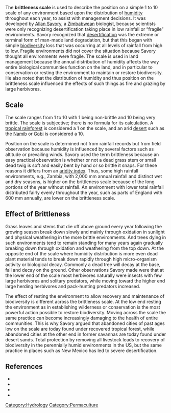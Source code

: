 The '''brittleness scale''' is used to describe the position on a simple 1 to 10 scale of any environment based upon the distribution of [[humidity]] throughout each year, to assist with management decisions. It was developed by [[Allan Savory]], a [[Zimbabwe]]an biologist, because scientists were only recognizing desertification taking place in low rainfall or “fragile” environments. Savory recognized that [[desertification]] was the extreme or terminal form of man-made land degradation, but that this began with simple [[biodiversity]] loss that was occurring at all levels of rainfall from high to low. Fragile environments did not cover the situation because Savory thought all environments were fragile. The scale is used in land management because the annual distribution of humidity affects the way entire biological communities function on the land, and in particular to conservation or resting the environment to maintain or restore biodiversity. He also noted that the distribution of humidity and thus position on the brittleness scale influenced the effects of such things as fire and grazing by large herbivores.

==Scale==

The scale ranges from 1 to 10 with 1 being non-brittle and 10 being very brittle. The scale is subjective; there is no formula for its calculation. A [[tropical rainforest]] is considered a 1 on the scale, and an arid [[desert]] such as the [[Namib]] or [[Gobi]] is considered a 10.

Position on the scale is determined not from rainfall records but from field observation because humidity is influenced by several factors such as altitude or prevailing winds. Savory used the term brittleness because an easy practical observation is whether or not a dead grass stem or small dead twig is soft and easily bent by hand or so brittle it snaps. For these reasons it differs from an  [[aridity index]]. Thus, some high rainfall environments, e.g., Zambia, with 2,000&nbsp;mm annual rainfall and distinct wet and dry seasons, is higher on the brittleness scale because of the long portions of the year without rainfall. An environment with lower total rainfall distributed fairly evenly throughout the year, such as parts of England with 600&nbsp;mm annually, are lower on the brittleness scale.

==Effect of Brittleness==

Grass leaves and stems that die off above ground every year following the growing season break down slowly and mainly through oxidation in sunlight and physical weathering in the more brittle environments. And trees dying in such environments tend to remain standing for many years again gradually breaking down through oxidation and weathering from the top down. At the opposite end of the scale where humidity distribution is more even dead plant material tends to break down rapidly through high micro-organism activity or biological decay. Commonly a dead tree will decay at the base, fall and decay on the ground. Other observations Savory made were that at the lower end of the scale most herbivores naturally were insects with few large herbivores and solitary predators, while moving toward the higher end large herding herbivores and pack-hunting predators increased.

The effect of resting the environment to allow recovery and maintenance of biodiversity is different across the brittleness scale. At the low end resting the environment as in establishing wilderness or conservation is the most powerful action possible to restore biodiversity. Moving across the scale the same practice can become increasingly damaging to the health of entire communities. This is why Savory argued that abandoned cities of past ages low on the scale are today found under recovered tropical forest, while abandoned cities at the other end in former savannas are today found under desert sands. Total protection by removing all livestock leads to recovery of biodiversity in the perennially humid environments in the US, but the same practice in places such as New Mexico has led to severe desertification.

==References==
*{{Citation
  | last =Edge
  | first =Aspen
  | title =Lessons from a Brittle Landscape
  | journal =Permaculture Magazine
  | issue =53
  | pages =47–50
  | date =Autumn 2007
}}
*{{Citation
  | last =Keppel
  | first =Wilma
  | title =Landscape brittleness: how "good" management can harm land
  | date =
  | year =
  | url =http://managingwholes.com/brittle.htm
  | accessdate = August 5, 2007 }}
*{{cite book|last1=Savory|first1=Allan|last2=Butterfield|first2=Jody|title=Holistic Management: A New Framework for Decision Making|url=http://books.google.com/books?id=MPx0jrDqDo4C|year=1999|publisher=Island Press|isbn=978-1-55963-488-5}}
*{{cite book|author=Judith D. Schwartz|title=Cows Save the Planet: And Other Improbable Ways of Restoring Soil to Heal the Earth|url=http://books.google.com/books?id=4PuwH0bTZP0C&pg=PA66|year=2013|publisher=Chelsea Green Publishing|isbn=978-1-60358-432-6|pages=65–66}}

{{attrib wikipedia|Savory brittleness scale}}

[[Category:Hydrology]]
[[Category:Permaculture]]